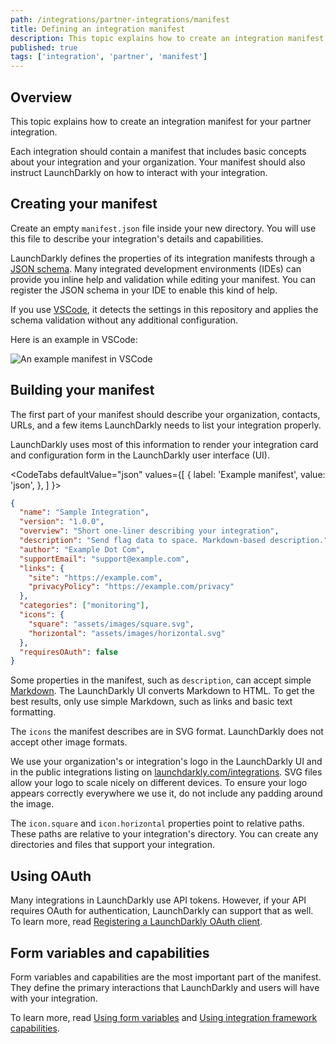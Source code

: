 ```yaml
---
path: /integrations/partner-integrations/manifest
title: Defining an integration manifest
description: This topic explains how to create an integration manifest for your partner integration.
published: true
tags: ['integration', 'partner', 'manifest']
---
```


## Overview

This topic explains how to create an integration manifest for your partner integration.

Each integration should contain a manifest that includes basic concepts about your integration and your organization. Your manifest should also instruct LaunchDarkly on how to interact with your integration.

## Creating your manifest

Create an empty `manifest.json` file inside your new directory. You will use this file to describe your integration's details and capabilities.

LaunchDarkly defines the properties of its integration manifests through a [JSON schema](https://github.com/launchdarkly/integration-framework/blob/main/manifest.schema.json). Many integrated development environments (IDEs) can provide you inline help and validation while editing your manifest. You can register the JSON schema in your IDE to enable this kind of help.

If you use [VSCode](https://code.visualstudio.com/), it detects the settings in this repository and applies the schema validation without any additional configuration.

Here is an example in VSCode:

![An example manifest in VSCode](integrations-manifest-vscode.png)

## Building your manifest

The first part of your manifest should describe your organization, contacts, URLs, and a few items LaunchDarkly needs to list your integration properly.

LaunchDarkly uses most of this information to render your integration card and configuration form in the LaunchDarkly user interface (UI).

<CodeTabs
  defaultValue="json"
  values={[
    { label: 'Example manifest', value: 'json', },
  ]
}>

<CodeTabItem value="json">

```json
{
  "name": "Sample Integration",
  "version": "1.0.0",
  "overview": "Short one-liner describing your integration",
  "description": "Send flag data to space. Markdown-based description.",
  "author": "Example Dot Com",
  "supportEmail": "support@example.com",
  "links": {
    "site": "https://example.com",
    "privacyPolicy": "https://example.com/privacy"
  },
  "categories": ["monitoring"],
  "icons": {
    "square": "assets/images/square.svg",
    "horizontal": "assets/images/horizontal.svg"
  },
  "requiresOAuth": false
}
```
</CodeTabItem>
</CodeTabs>

Some properties in the manifest, such as `description`, can accept simple [Markdown](https://daringfireball.net/projects/markdown/). The LaunchDarkly UI converts Markdown to HTML. To get the best results, only use simple Markdown, such as links and basic text formatting.

The `icons` the manifest describes are in SVG format. LaunchDarkly does not accept other image formats.

We use your organization's or integration's logo in the LaunchDarkly UI and in the public integrations listing on [launchdarkly.com/integrations](https://launchdarkly.com/integrations/). SVG files allow your logo to scale nicely on different devices. To ensure your logo appears correctly everywhere we use it, do not include any padding around the image.

The `icon.square` and `icon.horizontal` properties point to relative paths. These paths are relative to your integration's directory. You can create any directories and files that support your integration.

## Using OAuth

Many integrations in LaunchDarkly use API tokens. However, if your API requires OAuth for authentication, LaunchDarkly can support that as well. To learn more, read [Registering a LaunchDarkly OAuth client](/integrations/partner-integrations/oauth-client-registration).

## Form variables and capabilities

Form variables and capabilities are the most important part of the manifest. They define the primary interactions that LaunchDarkly and users will have with your integration.

To learn more, read [Using form variables](/integrations/partner-integrations/form-variables) and [Using integration framework capabilities](/integrations/partner-integrations/capabilities).
